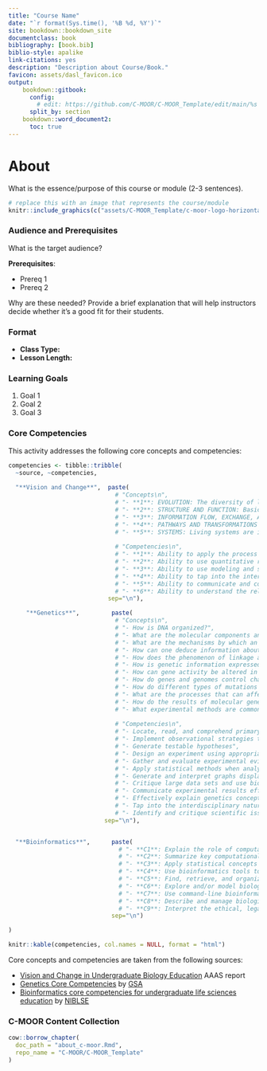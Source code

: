 ```yaml
---
title: "Course Name"
date: "`r format(Sys.time(), '%B %d, %Y')`"
site: bookdown::bookdown_site
documentclass: book
bibliography: [book.bib]
biblio-style: apalike
link-citations: yes
description: "Description about Course/Book."
favicon: assets/dasl_favicon.ico
output:
    bookdown::gitbook:
      config:
        # edit: https://github.com/C-MOOR/C-MOOR_Template/edit/main/%s
      split_by: section
    bookdown::word_document2:
      toc: true
---
```


# About {-}

What is the essence/purpose of this course or module (2-3 sentences).

```r
# replace this with an image that represents the course/module
knitr::include_graphics(c("assets/C-MOOR_Template/c-moor-logo-horizontal.png"))
```

### Audience and Prerequisites {-}

What is the target audience?

<!-- Example:
This module is designed for introductory biology courses.  Key ideas center around genes and homologs, and the proteins they encode.  We typically include this module as part of a Molecular Biology unit.
-->

**Prerequisites**:

  - Prereq 1
  - Prereq 2
  
Why are these needed?  Provide a brief explanation that will help instructors decide whether it's a good fit for their students.

<!-- Example:

**Prerequisites**: Basic understanding of genes and homology

The project portion of the module involves looking up genes in different databases (human and model organism). Students should have a basic understanding of what a gene is (and why we care about them), and why it makes sense to study similar genes (i.e. homologs) across different organisms.  This module will help solidify these concepts by having students investigate concrete examples of genes and their homologs.

-->


### Format {-}

<!--
Class Type should be one of the following (from CourseSource):
- Lecture
- Lab
- Seminar
- Discussion Section
- On-line
- Other
-->

<!--
Lesson Length should be one of the following (from CourseSource):
- Portion of one class period
- One class period
- Multiple class periods
- One term (semester or quarter)
- One year
- Other

You can then provide additional details

Example:

- **Class Type:** Lab (computer based)
- **Lesson Length:** One class period (2-3 hr lab)
    - 40 min setup and introduction (for shorter lab periods, these can be done ahead of time)
    - 2 hr core lab exercises
    - Optional 20 min "challenge" exercise
    
Another example:

- **Class Type:** Lab (computer based)
- **Lesson Length:** One class period (2-3 hr lab)
    - 30 min pre-lab introducing ...
    - 15 min lab-lecture
    - 1.5 hr core lab exercises
      - 45 min exercises covering...
      - 45 min project investigating...
    - (flexible) write-up and/or present findings

-->

- **Class Type:**
- **Lesson Length:**

### Learning Goals {-}

1. Goal 1 
1. Goal 2
1. Goal 3

### Core Competencies {-}

This activity addresses the following core concepts and competencies:

```r
competencies <- tibble::tribble(
  ~source, ~competencies,
  
  "**Vision and Change**",  paste(
                              # "Concepts\n",
                              # "- **1**: EVOLUTION: The diversity of life evolved over time by processes of mutation, selection, and genetic change",
                              # "- **2**: STRUCTURE AND FUNCTION: Basic units of structure define the function of all living things",
                              # "- **3**: INFORMATION FLOW, EXCHANGE, AND STORAGE: The growth and behavior of organisms are activated through the expression of genetic information in context",
                              # "- **4**: PATHWAYS AND TRANSFORMATIONS OF ENERGY AND MATTER: Biological systems grow and change by processes based upon chemical transformation pathways and are governed by the laws of thermodynamics",
                              # "- **5**: SYSTEMS: Living systems are interconnected and interacting.",
                              
                              # "Competencies\n",
                              # "- **1**: Ability to apply the process of science",
                              # "- **2**: Ability to use quantitative reasoning",
                              # "- **3**: Ability to use modeling and simulation",
                              # "- **4**: Ability to tap into the interdisciplinary nature of science",
                              # "- **5**: Ability to communicate and collaborate with other disciplines",
                              # "- **6**: Ability to understand the relationship between science and society",
                            sep="\n"),

     "**Genetics**",         paste(
                              # "Concepts\n",
                              # "- How is DNA organized?",
                              # "- What are the molecular components and mechanisms necessary to preserve and duplicate an organism’s genome?",
                              # "- What are the mechanisms by which an organism’s genome is passed on to the next generation?",
                              # "- How can one deduce information about genes, alleles, and gene functions from analysis of genetic crosses and patterns of inheritance?",
                              # "- How does the phenomenon of linkage affect the assortment of alleles during meiosis?",
                              # "- How is genetic information expressed so it affects an organism’s structure and function?",
                              # "- How can gene activity be altered in the absence of DNA changes?",
                              # "- How do genes and genomes control changes in an organism’s structure and function throughout its life cycle?",
                              # "- How do different types of mutations affect genes and the corresponding mRNAs and proteins?",
                              # "- What are the processes that can affect the frequency of genotypes and phenotypes in a population over time?",
                              # "- How do the results of molecular genetic studies in model organisms help us understand aspects of human genetics and genetic diseases?",
                              # "- What experimental methods are commonly used to analyze gene structure, gene expression, gene function, and genetic variants?",
                              
                              # "Competencies\n",
                              # "- Locate, read, and comprehend primary literature research papers on genetics topics",
                              # "- Implement observational strategies to formulate a question",
                              # "- Generate testable hypotheses",
                              # "- Design an experiment using appropriate controls and appropriate sample sizes",
                              # "- Gather and evaluate experimental evidence, including qualitative and quantitative data",
                              # "- Apply statistical methods when analyzing their data, and use patterns to construct a model",
                              # "- Generate and interpret graphs displaying experimental results",
                              # "- Critique large data sets and use bioinformatics to assess genetics data",
                              # "- Communicate experimental results effectively, including writing research papers and giving presentations",
                              # "- Effectively explain genetics concepts to different audiences",
                              # "- Tap into the interdisciplinary nature of science",
                              # "- Identify and critique scientific issues relating to society or ethics",
                           sep="\n"),


  "**Bioinformatics**",      paste(
                               # "- **C1**: Explain the role of computation and data mining in addressing hypothesis-driven and hypothesis-generating questions within the life sciences",
                               # "- **C2**: Summarize key computational concepts, such as algorithms and relational databases, and their applications in the life sciences",
                               # "- **C3**: Apply statistical concepts used in bioinformatics",
                               # "- **C4**: Use bioinformatics tools to examine complex biological problems in evolution, information flow, and other important areas of biology",
                               # "- **C5**: Find, retrieve, and organize various types of biological data",
                               # "- **C6**: Explore and/or model biological interactions, networks and data integration using bioinformatics",
                               # "- **C7**: Use command-line bioinformatics tools and write simple computer scripts",
                               # "- **C8**: Describe and manage biological data types, structure, and reproducibility",
                               # "- **C9**: Interpret the ethical, legal, medical, and social implications of biological data",
                             sep="\n")

)

knitr::kable(competencies, col.names = NULL, format = "html")
```

Core concepts and competencies are taken from the following sources:

  - [Vision and Change in Undergraduate Biology Education](https://visionandchange.org/) AAAS report
  - [Genetics Core Competencies](https://genetics-gsa.org/education/genetics-learning-framework/) by [GSA](https://genetics-gsa.org/)
  - [Bioinformatics core competencies for undergraduate life sciences education](https://doi.org/10.1371/journal.pone.0196878) by [NIBLSE](https://qubeshub.org/community/groups/niblse)


### C-MOOR Content Collection {-}

```r
cow::borrow_chapter(
  doc_path = "about_c-moor.Rmd",
  repo_name = "C-MOOR/C-MOOR_Template"
)
```


<!-- ## Available course formats
This course is available in multiple formats which allows you to take it in the way that best suites your needs. You can take it for certificate which can be for free or fee.

- The material for this course can be viewed without login requirement on this [Bookdown website](LINK HERE). This format might be most appropriate for you if you rely on screen-reader technology.
- This course can be taken for [free certification through Leanpub](LINK HERE).
- This course can be taken on [Coursera for certification here](LINK HERE) (but it is not available for free on Coursera).
- Our courses are open source, you can find the [source material for this course on GitHub](LINK HERE). 
-->
